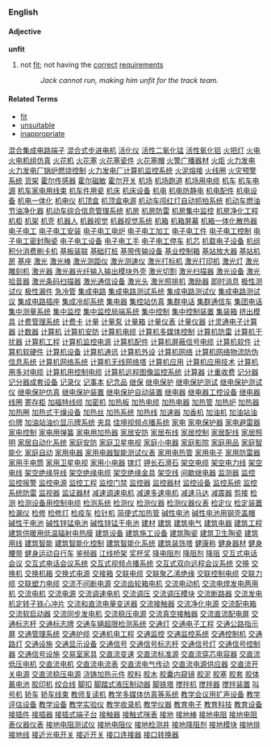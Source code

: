 ===English===
====Adjective====
'''unfit'''
#not [[fit]]; not having the [[correct]] [[requirements]]
#:''Jack cannot run, making him unfit for the track team.''
====Related Terms====
*[[fit]]
*[[unsuitable]]
*[[inappropriate]]
[http://www.88118888.com/dzdg010/001.htm 混合集成电路端子]
[http://www.88118888.com/dzdg010/002.htm 混合式步进电机]
[http://www.88118888.com/dzdg010/003.htm 活化仪]
[http://www.88118888.com/dzdg010/004.htm 活性二氧化锰]
[http://www.88118888.com/dzdg010/005.htm 活性氧化铝]
[http://www.88118888.com/dzdg010/006.htm 火把灯]
[http://www.88118888.com/dzdg010/007.htm 火电]
[http://www.88118888.com/dzdg010/008.htm 火电机组仿真]
[http://www.88118888.com/dzdg010/009.htm 火花机]
[http://www.88118888.com/dzdg010/010.htm 火花塞]
[http://www.88118888.com/dzdg010/011.htm 火花塞瓷件]
[http://www.88118888.com/dzdg010/012.htm 火花塞帽]
[http://www.88118888.com/dzdg010/013.htm 火警广播器材]
[http://www.88118888.com/dzdg010/014.htm 火炬]
[http://www.88118888.com/dzdg010/015.htm 火力发电]
[http://www.88118888.com/dzdg010/016.htm 火力发电厂锅炉燃烧控制]
[http://www.88118888.com/dzdg010/017.htm 火力发电厂计算机监控系统]
[http://www.88118888.com/dzdg010/018.htm 火泥熔接]
[http://www.88118888.com/dzdg010/019.htm 火线圈]
[http://www.88118888.com/dzdg010/020.htm 火灾预警系统]
[http://www.88118888.com/dzdg010/021.htm 货架]
[http://www.88118888.com/dzdg010/022.htm 霍尔传感器]
[http://www.88118888.com/dzdg010/023.htm 霍尔磁敏]
[http://www.88118888.com/dzdg010/024.htm 霍尔开关]
[http://www.88118888.com/dzdg010/025.htm 机场]
[http://www.88118888.com/dzdg010/026.htm 机场跑道]
[http://www.88118888.com/dzdg010/027.htm 机场用电缆]
[http://www.88118888.com/dzdg010/028.htm 机车]
[http://www.88118888.com/dzdg010/029.htm 机车电源]
[http://www.88118888.com/dzdg010/030.htm 机车家电用线束]
[http://www.88118888.com/dzdg010/031.htm 机车件用瓷]
[http://www.88118888.com/dzdg010/032.htm 机床]
[http://www.88118888.com/dzdg010/033.htm 机床设备]
[http://www.88118888.com/dzdg010/034.htm 机电]
[http://www.88118888.com/dzdg010/035.htm 机电防静电]
[http://www.88118888.com/dzdg010/036.htm 机电配件]
[http://www.88118888.com/dzdg010/037.htm 机电设备]
[http://www.88118888.com/dzdg010/038.htm 机电一体化]
[http://www.88118888.com/dzdg010/039.htm 机电仪]
[http://www.88118888.com/dzdg010/040.htm 机顶盒]
[http://www.88118888.com/dzdg010/041.htm 机顶盒电源]
[http://www.88118888.com/dzdg010/042.htm 机动车闯红灯自动抓拍系统]
[http://www.88118888.com/dzdg010/043.htm 机动车燃油节油净化器]
[http://www.88118888.com/dzdg010/044.htm 机动车综合信息管理系统]
[http://www.88118888.com/dzdg010/045.htm 机房]
[http://www.88118888.com/dzdg010/046.htm 机房防雷]
[http://www.88118888.com/dzdg010/047.htm 机房集中监控]
[http://www.88118888.com/dzdg010/048.htm 机房净化工程]
[http://www.88118888.com/dzdg010/049.htm 机柜]
[http://www.88118888.com/dzdg010/050.htm 机架]
[http://www.88118888.com/dzdg010/051.htm 机壳]
[http://www.88118888.com/dzdg010/052.htm 机器人]
[http://www.88118888.com/dzdg010/053.htm 机器视觉]
[http://www.88118888.com/dzdg010/054.htm 机器视觉系统]
[http://www.88118888.com/dzdg010/055.htm 机箱]
[http://www.88118888.com/dzdg010/056.htm 机箱屏幕]
[http://www.88118888.com/dzdg010/057.htm 机箱一体化散热器]
[http://www.88118888.com/dzdg010/058.htm 电子电工]
[http://www.88118888.com/dzdg010/059.htm 电子电工安装]
[http://www.88118888.com/dzdg010/060.htm 电子电工电炉]
[http://www.88118888.com/dzdg010/061.htm 电子电工加工]
[http://www.88118888.com/dzdg010/062.htm 电子电工件]
[http://www.88118888.com/dzdg010/063.htm 电子电工控制]
[http://www.88118888.com/dzdg010/064.htm 电子电工密封陶瓷]
[http://www.88118888.com/dzdg010/065.htm 电子电工设备]
[http://www.88118888.com/dzdg010/066.htm 电子电工手]
[http://www.88118888.com/dzdg010/067.htm 电子电工停车]
[http://www.88118888.com/dzdg010/068.htm 机芯]
[http://www.88118888.com/dzdg010/069.htm 机载电子设备]
[http://www.88118888.com/dzdg010/070.htm 机组]
[http://www.88118888.com/dzdg010/071.htm 积分消费刷卡机]
[http://www.88118888.com/dzdg010/072.htm 基板装联]
[http://www.88118888.com/dzdg010/073.htm 基础打桩]
[http://www.88118888.com/dzdg010/074.htm 基带传输设备]
[http://www.88118888.com/dzdg010/075.htm 基业控制箱]
[http://www.88118888.com/dzdg010/076.htm 基站放大器]
[http://www.88118888.com/dzdg010/077.htm 基站机房]
[http://www.88118888.com/dzdg010/078.htm 基座]
[http://www.88118888.com/dzdg010/079.htm 激光]
[http://www.88118888.com/dzdg010/080.htm 激光棒]
[http://www.88118888.com/dzdg010/081.htm 激光测距仪]
[http://www.88118888.com/dzdg010/082.htm 激光测速仪]
[http://www.88118888.com/dzdg010/083.htm 激光打标机]
[http://www.88118888.com/dzdg010/084.htm 激光打印机]
[http://www.88118888.com/dzdg010/085.htm 激光灯]
[http://www.88118888.com/dzdg010/086.htm 激光雕刻机]
[http://www.88118888.com/dzdg010/087.htm 激光器]
[http://www.88118888.com/dzdg010/088.htm 激光器光纤输入输出模块外壳]
[http://www.88118888.com/dzdg010/089.htm 激光切割]
[http://www.88118888.com/dzdg010/090.htm 激光扫描器]
[http://www.88118888.com/dzdg010/091.htm 激光设备]
[http://www.88118888.com/dzdg010/092.htm 激光拾音器]
[http://www.88118888.com/dzdg010/093.htm 激光条码扫描器]
[http://www.88118888.com/dzdg010/094.htm 激光通信设备]
[http://www.88118888.com/dzdg010/095.htm 激光头]
[http://www.88118888.com/dzdg010/096.htm 激光照排机]
[http://www.88118888.com/dzdg010/097.htm 激励器]
[http://www.88118888.com/dzdg010/098.htm 即时消息]
[http://www.88118888.com/dzdg010/099.htm 极性测试仪]
[http://www.88118888.com/dzdg010/100.htm 极性漏件]
[http://www.88118888.com/dzdg010/101.htm 急冷管]
[http://www.88118888.com/dzdg010/102.htm 集成电路]
[http://www.88118888.com/dzdg010/103.htm 集成电路测试系统]
[http://www.88118888.com/dzdg010/104.htm 集成电路测试仪]
[http://www.88118888.com/dzdg010/105.htm 集成电路测试议]
[http://www.88118888.com/dzdg010/106.htm 集成电路插座]
[http://www.88118888.com/dzdg010/107.htm 集成冷却系统]
[http://www.88118888.com/dzdg010/108.htm 集电器]
[http://www.88118888.com/dzdg010/109.htm 集控站仿真]
[http://www.88118888.com/dzdg010/110.htm 集群电话]
[http://www.88118888.com/dzdg010/111.htm 集群通信车]
[http://www.88118888.com/dzdg010/112.htm 集团电话]
[http://www.88118888.com/dzdg010/113.htm 集中测量系统]
[http://www.88118888.com/dzdg010/114.htm 集中监控]
[http://www.88118888.com/dzdg010/115.htm 集中监控局端系统]
[http://www.88118888.com/dzdg010/116.htm 集中控制]
[http://www.88118888.com/dzdg010/117.htm 集中控制装置]
[http://www.88118888.com/dzdg010/118.htm 集装箱]
[http://www.88118888.com/dzdg010/119.htm 挤出模具]
[http://www.88118888.com/dzdg010/120.htm 计费管理系统]
[http://www.88118888.com/dzdg010/121.htm 计费卡]
[http://www.88118888.com/dzdg010/122.htm 计量]
[http://www.88118888.com/dzdg010/123.htm 计量泵]
[http://www.88118888.com/dzdg010/124.htm 计量箱]
[http://www.88118888.com/dzdg010/125.htm 计量仪表]
[http://www.88118888.com/dzdg010/126.htm 计量仪器]
[http://www.88118888.com/dzdg010/127.htm 计灵通电子计算器]
[http://www.88118888.com/dzdg010/128.htm 计数器]
[http://www.88118888.com/dzdg010/129.htm 计算机]
[http://www.88118888.com/dzdg010/130.htm 计算机安防]
[http://www.88118888.com/dzdg010/131.htm 计算机电缆]
[http://www.88118888.com/dzdg010/132.htm 计算机多媒体控制]
[http://www.88118888.com/dzdg010/133.htm 计算机防雷]
[http://www.88118888.com/dzdg010/134.htm 计算机干扰器]
[http://www.88118888.com/dzdg010/135.htm 计算机工程]
[http://www.88118888.com/dzdg010/136.htm 计算机监控电源]
[http://www.88118888.com/dzdg010/137.htm 计算机配件]
[http://www.88118888.com/dzdg010/138.htm 计算机屏蔽信号电缆]
[http://www.88118888.com/dzdg010/139.htm 计算机软件]
[http://www.88118888.com/dzdg010/140.htm 计算机软硬件]
[http://www.88118888.com/dzdg010/141.htm 计算机设备]
[http://www.88118888.com/dzdg010/142.htm 计算机通讯]
[http://www.88118888.com/dzdg010/143.htm 计算机外设]
[http://www.88118888.com/dzdg010/144.htm 计算机网络]
[http://www.88118888.com/dzdg010/145.htm 计算机网络物流防伪信息系统]
[http://www.88118888.com/dzdg010/146.htm 计算机网络系统]
[http://www.88118888.com/dzdg010/147.htm 计算机无线网络塔]
[http://www.88118888.com/dzdg010/148.htm 计算机应用]
[http://www.88118888.com/dzdg010/149.htm 计算机应用技术]
[http://www.88118888.com/dzdg010/150.htm 计算机用多对电缆]
[http://www.88118888.com/dzdg010/151.htm 计算机用控制电缆]
[http://www.88118888.com/dzdg010/152.htm 计算机远程图像监控系统]
[http://www.88118888.com/dzdg010/153.htm 计算器]
[http://www.88118888.com/dzdg010/154.htm 计重收费]
[http://www.88118888.com/dzdg010/155.htm 记分器]
[http://www.88118888.com/dzdg010/156.htm 记分器成套设备]
[http://www.88118888.com/dzdg010/157.htm 记录仪]
[http://www.88118888.com/dzdg010/158.htm 记事本]
[http://www.88118888.com/dzdg010/159.htm 纪念品]
[http://www.88118888.com/dzdg010/160.htm 继保]
[http://www.88118888.com/dzdg010/161.htm 继电保护]
[http://www.88118888.com/dzdg010/162.htm 继电保护测试]
[http://www.88118888.com/dzdg010/163.htm 继电保护测试仪]
[http://www.88118888.com/dzdg010/164.htm 继电保护仿真]
[http://www.88118888.com/dzdg010/165.htm 继电保护装置]
[http://www.88118888.com/dzdg010/166.htm 继电保护自动装置]
[http://www.88118888.com/dzdg010/167.htm 继电器]
[http://www.88118888.com/dzdg010/168.htm 继电器工控设备]
[http://www.88118888.com/dzdg010/169.htm 继电器线圈]
[http://www.88118888.com/dzdg010/170.htm 寄存柜]
[http://www.88118888.com/dzdg010/171.htm 加福特线缆]
[http://www.88118888.com/dzdg010/172.htm 加密机]
[http://www.88118888.com/dzdg010/173.htm 加热板]
[http://www.88118888.com/dzdg010/174.htm 加热电缆]
[http://www.88118888.com/dzdg010/175.htm 加热电器]
[http://www.88118888.com/dzdg010/176.htm 加热管]
[http://www.88118888.com/dzdg010/177.htm 加热炉]
[http://www.88118888.com/dzdg010/178.htm 加热器]
[http://www.88118888.com/dzdg010/179.htm 加热圈]
[http://www.88118888.com/dzdg010/180.htm 加热式干燥设备]
[http://www.88118888.com/dzdg010/181.htm 加热丝]
[http://www.88118888.com/dzdg010/182.htm 加热系统]
[http://www.88118888.com/dzdg010/183.htm 加热线]
[http://www.88118888.com/dzdg010/184.htm 加速器]
[http://www.88118888.com/dzdg010/185.htm 加香机]
[http://www.88118888.com/dzdg010/186.htm 加油机]
[http://www.88118888.com/dzdg010/187.htm 加油站油价牌]
[http://www.88118888.com/dzdg010/188.htm 加油站油价显示牌系统]
[http://www.88118888.com/dzdg010/189.htm 夹具]
[http://www.88118888.com/dzdg010/190.htm 佳境视频点播系统]
[http://www.88118888.com/dzdg010/191.htm 家电]
[http://www.88118888.com/dzdg010/192.htm 家电保护器]
[http://www.88118888.com/dzdg010/193.htm 家电避雷器]
[http://www.88118888.com/dzdg010/194.htm 家电控制]
[http://www.88118888.com/dzdg010/195.htm 家电用弹簧]
[http://www.88118888.com/dzdg010/196.htm 家电用加热器]
[http://www.88118888.com/dzdg010/197.htm 家居安防]
[http://www.88118888.com/dzdg010/198.htm 家居布线]
[http://www.88118888.com/dzdg010/199.htm 家居控制]
[http://www.88118888.com/dzdg010/200.htm 家居配线]
[http://www.88118888.com/dzdg010/201.htm 家居照明]
[http://www.88118888.com/dzdg010/202.htm 家居自动化系统]
[http://www.88118888.com/dzdg010/203.htm 家庭安防]
[http://www.88118888.com/dzdg010/204.htm 家庭卫星电视]
[http://www.88118888.com/dzdg010/205.htm 家庭小电器]
[http://www.88118888.com/dzdg010/206.htm 家庭影院]
[http://www.88118888.com/dzdg010/207.htm 家庭用品]
[http://www.88118888.com/dzdg010/208.htm 家庭智能化]
[http://www.88118888.com/dzdg010/209.htm 家庭自动]
[http://www.88118888.com/dzdg010/210.htm 家用电器]
[http://www.88118888.com/dzdg010/211.htm 家用电器智能测试仪表]
[http://www.88118888.com/dzdg010/212.htm 家用电热管]
[http://www.88118888.com/dzdg010/213.htm 家用电子]
[http://www.88118888.com/dzdg010/214.htm 家用防雷器]
[http://www.88118888.com/dzdg010/215.htm 家用手电筒]
[http://www.88118888.com/dzdg010/216.htm 家用卫星电视]
[http://www.88118888.com/dzdg010/217.htm 家用小电器]
[http://www.88118888.com/dzdg010/218.htm 镓灯]
[http://www.88118888.com/dzdg010/219.htm 钾长石滑石]
[http://www.88118888.com/dzdg010/220.htm 架空电缆]
[http://www.88118888.com/dzdg010/221.htm 架空电力线]
[http://www.88118888.com/dzdg010/222.htm 架空电线]
[http://www.88118888.com/dzdg010/223.htm 架空绝缘导线]
[http://www.88118888.com/dzdg010/224.htm 架空绝缘电缆]
[http://www.88118888.com/dzdg010/225.htm 架空绝缘金具]
[http://www.88118888.com/dzdg010/226.htm 架空线]
[http://www.88118888.com/dzdg010/227.htm 间歇继电器]
[http://www.88118888.com/dzdg010/228.htm 监测器]
[http://www.88118888.com/dzdg010/229.htm 监控]
[http://www.88118888.com/dzdg010/230.htm 监控报警]
[http://www.88118888.com/dzdg010/231.htm 监控电源]
[http://www.88118888.com/dzdg010/232.htm 监控工程]
[http://www.88118888.com/dzdg010/233.htm 监控门禁]
[http://www.88118888.com/dzdg010/234.htm 监控器]
[http://www.88118888.com/dzdg010/235.htm 监控器材]
[http://www.88118888.com/dzdg010/236.htm 监控设备]
[http://www.88118888.com/dzdg010/237.htm 监控系统]
[http://www.88118888.com/dzdg010/238.htm 监控系统防雷]
[http://www.88118888.com/dzdg010/239.htm 监视器]
[http://www.88118888.com/dzdg010/240.htm 监证器材]
[http://www.88118888.com/dzdg010/241.htm 减速调速电机]
[http://www.88118888.com/dzdg010/242.htm 减速多速电机]
[http://www.88118888.com/dzdg010/243.htm 减速马达]
[http://www.88118888.com/dzdg010/244.htm 减震器]
[http://www.88118888.com/dzdg010/245.htm 剪接]
[http://www.88118888.com/dzdg010/246.htm 检测]
[http://www.88118888.com/dzdg010/247.htm 检测设备用控制电缆]
[http://www.88118888.com/dzdg010/248.htm 检测系统]
[http://www.88118888.com/dzdg010/249.htm 检测仪]
[http://www.88118888.com/dzdg010/250.htm 检测仪器]
[http://www.88118888.com/dzdg010/251.htm 检测仪器仪表]
[http://www.88118888.com/dzdg010/252.htm 检定仪]
[http://www.88118888.com/dzdg010/253.htm 检定装置]
[http://www.88118888.com/dzdg010/254.htm 检漏仪]
[http://www.88118888.com/dzdg010/255.htm 检修]
[http://www.88118888.com/dzdg010/256.htm 检修灯]
[http://www.88118888.com/dzdg010/257.htm 检疫车]
[http://www.88118888.com/dzdg010/258.htm 检针机]
[http://www.88118888.com/dzdg010/259.htm 简便式加热管]
[http://www.88118888.com/dzdg010/260.htm 碱性电池]
[http://www.88118888.com/dzdg010/261.htm 碱性电池用钢壳盖帽]
[http://www.88118888.com/dzdg010/262.htm 碱性干电池]
[http://www.88118888.com/dzdg010/263.htm 碱性锌锰电池]
[http://www.88118888.com/dzdg010/264.htm 碱性锌锰干电池]
[http://www.88118888.com/dzdg010/265.htm 建材]
[http://www.88118888.com/dzdg010/266.htm 建筑]
[http://www.88118888.com/dzdg010/267.htm 建筑电气]
[http://www.88118888.com/dzdg010/268.htm 建筑电器]
[http://www.88118888.com/dzdg010/269.htm 建筑工程]
[http://www.88118888.com/dzdg010/270.htm 建筑供暖用低温辐射电热膜]
[http://www.88118888.com/dzdg010/271.htm 建筑设备]
[http://www.88118888.com/dzdg010/272.htm 建筑施工设备]
[http://www.88118888.com/dzdg010/273.htm 建筑陶瓷]
[http://www.88118888.com/dzdg010/274.htm 建筑卫生陶瓷]
[http://www.88118888.com/dzdg010/275.htm 建筑用线]
[http://www.88118888.com/dzdg010/276.htm 建筑智能]
[http://www.88118888.com/dzdg010/277.htm 建筑智能化控制]
[http://www.88118888.com/dzdg010/278.htm 建筑智能化系统]
[http://www.88118888.com/dzdg010/279.htm 建筑装饰塔]
[http://www.88118888.com/dzdg010/280.htm 健康称]
[http://www.88118888.com/dzdg010/281.htm 健身器材]
[http://www.88118888.com/dzdg010/282.htm 健身腰带]
[http://www.88118888.com/dzdg010/283.htm 健身运动自行车]
[http://www.88118888.com/dzdg010/284.htm 鉴频器]
[http://www.88118888.com/dzdg010/285.htm 江线桥架]
[http://www.88118888.com/dzdg010/286.htm 奖杯奖]
[http://www.88118888.com/dzdg010/287.htm 降电阻剂]
[http://www.88118888.com/dzdg010/288.htm 降阻剂]
[http://www.88118888.com/dzdg010/289.htm 降阻]
[http://www.88118888.com/dzdg010/290.htm 交互式电话会议]
[http://www.88118888.com/dzdg010/291.htm 交互式电话会议系统]
[http://www.88118888.com/dzdg010/292.htm 交互式视频点播系统]
[http://www.88118888.com/dzdg010/293.htm 交互式双向远程会议系统]
[http://www.88118888.com/dzdg010/294.htm 交换]
[http://www.88118888.com/dzdg010/295.htm 交换机]
[http://www.88118888.com/dzdg010/296.htm 交换机箱]
[http://www.88118888.com/dzdg010/297.htm 交换式电源]
[http://www.88118888.com/dzdg010/298.htm 交接箱]
[http://www.88118888.com/dzdg010/299.htm 交联电缆]
[http://www.88118888.com/dzdg010/300.htm 交联聚乙浠绝缘]
[http://www.88118888.com/dzdg010/301.htm 交联控制电缆]
[http://www.88118888.com/dzdg010/302.htm 交联力缆]
[http://www.88118888.com/dzdg010/303.htm 交联塑力电缆]
[http://www.88118888.com/dzdg010/304.htm 交流不间断电源]
[http://www.88118888.com/dzdg010/305.htm 交流齿轮箱电机]
[http://www.88118888.com/dzdg010/306.htm 交流电动机]
[http://www.88118888.com/dzdg010/307.htm 交流电焊发电两用机]
[http://www.88118888.com/dzdg010/308.htm 交流电机]
[http://www.88118888.com/dzdg010/309.htm 交流电源]
[http://www.88118888.com/dzdg010/310.htm 交流调速电机]
[http://www.88118888.com/dzdg010/311.htm 交流调压]
[http://www.88118888.com/dzdg010/312.htm 交流调压模块]
[http://www.88118888.com/dzdg010/313.htm 交流断路器]
[http://www.88118888.com/dzdg010/314.htm 交流发电机定转子铁心冲片]
[http://www.88118888.com/dzdg010/315.htm 交流和直流电量变送器]
[http://www.88118888.com/dzdg010/316.htm 交流接触器]
[http://www.88118888.com/dzdg010/317.htm 交流净化电源]
[http://www.88118888.com/dzdg010/318.htm 交流配电箱]
[http://www.88118888.com/dzdg010/319.htm 交流软启动器]
[http://www.88118888.com/dzdg010/320.htm 交流同步发电机]
[http://www.88118888.com/dzdg010/321.htm 交流稳压电源]
[http://www.88118888.com/dzdg010/322.htm 交流真空接触器]
[http://www.88118888.com/dzdg010/323.htm 交流直流配电屏]
[http://www.88118888.com/dzdg010/324.htm 交通标志杆]
[http://www.88118888.com/dzdg010/325.htm 交通标志牌]
[http://www.88118888.com/dzdg010/326.htm 交通车辆超限检测系统]
[http://www.88118888.com/dzdg010/327.htm 交通灯]
[http://www.88118888.com/dzdg010/328.htm 交通电子工程]
[http://www.88118888.com/dzdg010/329.htm 交通公路指示屏]
[http://www.88118888.com/dzdg010/330.htm 交通管理系统]
[http://www.88118888.com/dzdg010/331.htm 交通护缆]
[http://www.88118888.com/dzdg010/332.htm 交通机电工程]
[http://www.88118888.com/dzdg010/333.htm 交通监控]
[http://www.88118888.com/dzdg010/334.htm 交通监控系统]
[http://www.88118888.com/dzdg010/335.htm 交通控制机]
[http://www.88118888.com/dzdg010/336.htm 交通路灯]
[http://www.88118888.com/dzdg010/337.htm 交通设施]
[http://www.88118888.com/dzdg010/338.htm 交通显示设备]
[http://www.88118888.com/dzdg010/339.htm 交通信号]
[http://www.88118888.com/dzdg010/340.htm 交通信号标志杆]
[http://www.88118888.com/dzdg010/341.htm 交通信号灯]
[http://www.88118888.com/dzdg010/342.htm 交通信号控制器]
[http://www.88118888.com/dzdg010/343.htm 交通信号设施]
[http://www.88118888.com/dzdg010/344.htm 交易室家具]
[http://www.88118888.com/dzdg010/345.htm 交直流变速]
[http://www.88118888.com/dzdg010/346.htm 交直流标准源]
[http://www.88118888.com/dzdg010/347.htm 交直流穿芯电容器]
[http://www.88118888.com/dzdg010/348.htm 交直流低压电机]
[http://www.88118888.com/dzdg010/349.htm 交直流电机]
[http://www.88118888.com/dzdg010/350.htm 交直流电流表]
[http://www.88118888.com/dzdg010/351.htm 交直流电气传动]
[http://www.88118888.com/dzdg010/352.htm 交直流电源供应器]
[http://www.88118888.com/dzdg010/353.htm 交直流开关电源]
[http://www.88118888.com/dzdg010/354.htm 交直流稳压电源]
[http://www.88118888.com/dzdg010/355.htm 浇铸加热元件]
[http://www.88118888.com/dzdg010/356.htm 胶料]
[http://www.88118888.com/dzdg010/357.htm 胶木]
[http://www.88118888.com/dzdg010/358.htm 胶囊内窥镜]
[http://www.88118888.com/dzdg010/359.htm 胶泥]
[http://www.88118888.com/dzdg010/360.htm 胶塞]
[http://www.88118888.com/dzdg010/361.htm 胶套]
[http://www.88118888.com/dzdg010/362.htm 胶体蓄电池]
[http://www.88118888.com/dzdg010/363.htm 胶印机]
[http://www.88118888.com/dzdg010/364.htm 绞合线]
[http://www.88118888.com/dzdg010/365.htm 脚扣]
[http://www.88118888.com/dzdg010/366.htm 脚踏式液压制动器]
[http://www.88118888.com/dzdg010/367.htm 脚铁塔]
[http://www.88118888.com/dzdg010/368.htm 搅拌机]
[http://www.88118888.com/dzdg010/369.htm 搅拌器]
[http://www.88118888.com/dzdg010/370.htm 搅拌装置]
[http://www.88118888.com/dzdg010/371.htm 叫号机]
[http://www.88118888.com/dzdg010/372.htm 轿车]
[http://www.88118888.com/dzdg010/373.htm 轿车线束]
[http://www.88118888.com/dzdg010/374.htm 教师复读机]
[http://www.88118888.com/dzdg010/375.htm 教学多媒体仿真等系统]
[http://www.88118888.com/dzdg010/376.htm 教学会议用扩声设备]
[http://www.88118888.com/dzdg010/377.htm 教学评估设备]
[http://www.88118888.com/dzdg010/378.htm 教学设备]
[http://www.88118888.com/dzdg010/379.htm 教学实验仪]
[http://www.88118888.com/dzdg010/380.htm 教学收录机]
[http://www.88118888.com/dzdg010/381.htm 教学仪器]
[http://www.88118888.com/dzdg010/382.htm 教育电子]
[http://www.88118888.com/dzdg010/383.htm 教育科技]
[http://www.88118888.com/dzdg010/384.htm 教育设备]
[http://www.88118888.com/dzdg010/385.htm 接插件]
[http://www.88118888.com/dzdg010/386.htm 接插器]
[http://www.88118888.com/dzdg010/387.htm 接插式端子台]
[http://www.88118888.com/dzdg010/388.htm 接触器]
[http://www.88118888.com/dzdg010/389.htm 接触式咪表]
[http://www.88118888.com/dzdg010/390.htm 接地]
[http://www.88118888.com/dzdg010/391.htm 接地棒]
[http://www.88118888.com/dzdg010/392.htm 接地电阻]
[http://www.88118888.com/dzdg010/393.htm 接地电阻表仪器仪表]
[http://www.88118888.com/dzdg010/394.htm 接地电阻测试仪]
[http://www.88118888.com/dzdg010/395.htm 接地电阻仪]
[http://www.88118888.com/dzdg010/396.htm 接地检测井]
[http://www.88118888.com/dzdg010/397.htm 接地降阻剂]
[http://www.88118888.com/dzdg010/398.htm 接地模块]
[http://www.88118888.com/dzdg010/399.htm 接地排]
[http://www.88118888.com/dzdg010/400.htm 接地线]
[http://www.88118888.com/dzdg010/401.htm 接近光电开关]
[http://www.88118888.com/dzdg010/402.htm 接近开关]
[http://www.88118888.com/dzdg010/403.htm 接口连接器]
[http://www.88118888.com/dzdg010/404.htm 接口转换器]